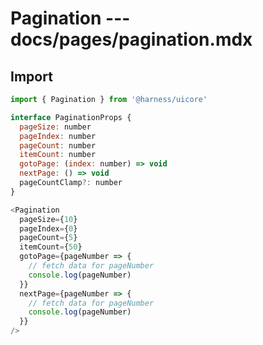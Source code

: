 # Pagination --- docs/pages/pagination.mdx

## Import

```js
import { Pagination } from '@harness/uicore'
```

```js
interface PaginationProps {
  pageSize: number
  pageIndex: number
  pageCount: number
  itemCount: number
  gotoPage: (index: number) => void
  nextPage: () => void
  pageCountClamp?: number
}
```

```js live=true
<Pagination
  pageSize={10}
  pageIndex={0}
  pageCount={5}
  itemCount={50}
  gotoPage={pageNumber => {
    // fetch data for pageNumber
    console.log(pageNumber)
  }}
  nextPage={pageNumber => {
    // fetch data for pageNumber
    console.log(pageNumber)
  }}
/>
```
